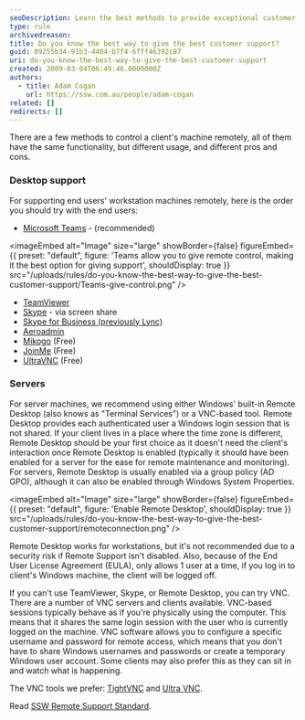 ```yaml
---
seoDescription: Learn the best methods to provide exceptional customer support and control client machines remotely with Microsoft Teams, TeamViewer, Skype, and more.
type: rule
archivedreason:
title: Do you know the best way to give the best customer support?
guid: 09255b34-91b3-4404-b7f4-6fff46392c87
uri: do-you-know-the-best-way-to-give-the-best-customer-support
created: 2009-03-04T06:49:46.0000000Z
authors:
  - title: Adam Cogan
    url: https://ssw.com.au/people/adam-cogan
related: []
redirects: []
---
```


There are a few methods to control a client's machine remotely, all of them have the same functionality, but different usage, and different pros and cons.
### Desktop support

For supporting end users' workstation machines remotely, here is the order you should try with the end users:

- [Microsoft Teams](https://products.office.com/en-AU/microsoft-teams/group-chat-software) - (recommended)


<imageEmbed
  alt="Image"
  size="large"
  showBorder={false}
  figureEmbed={{
    preset: "default",
    figure: 'Teams allow you to give remote control, making it the best option for giving support',
    shouldDisplay: true
  }}
  src="/uploads/rules/do-you-know-the-best-way-to-give-the-best-customer-support/Teams-give-control.png"
/>

- [TeamViewer](http://www.ssw.com.au/ssw/Standards/Support/RemoteSupportViaTeamViewer.aspx)
- [Skype](http://www.skype.com/) - via screen share
- [Skype for Business (previously Lync)](https://www.skype.com/en/business/skype-for-business/)
- [Aeroadmin](https://www.aeroadmin.com/en/)
- [Mikogo](https://www.mikogo.com/) (Free)
- [JoinMe](https://www.join.me/) (Free)
- [UltraVNC](http://www.ssw.com.au/ssw/Standards/Support/RemoteSupportViaUltraVNC.aspx) (Free)

### Servers

For server machines, we recommend using either Windows' built-in Remote Desktop (also knows as "Terminal Services") or a VNC-based tool. Remote Desktop provides each authenticated user a Windows login session that is not shared. If your client lives in a place where the time zone is different, Remote Desktop should be your first choice as it doesn't need the client's interaction once Remote Desktop is enabled (typically it should have been enabled for a server for the ease for remote maintenance and monitoring). For servers, Remote Desktop is usually enabled via a group policy (AD GPO), although it can also be enabled through Windows System Properties.


<imageEmbed
  alt="Image"
  size="large"
  showBorder={false}
  figureEmbed={{
    preset: "default",
    figure: 'Enable Remote Desktop',
    shouldDisplay: true
  }}
  src="/uploads/rules/do-you-know-the-best-way-to-give-the-best-customer-support/remoteconnection.png"
/>

Remote Desktop works for workstations, but it's not recommended due to a security risk if Remote Support isn't disabled. Also, because of the End User License Agreement (EULA), only allows 1 user at a time, if you log in to client's Windows machine, the client will be logged off.

If you can't use TeamViewer, Skype, or Remote Desktop, you can try VNC. There are a number of VNC servers and clients available. VNC-based sessions typically behave as if you're physically using the computer. This means that it shares the same login session with the user who is currently logged on the machine. VNC software allows you to configure a specific username and password for remote access, which means that you don't have to share Windows usernames and passwords or create a temporary Windows user account. Some clients may also prefer this as they can sit in and watch what is happening.

The VNC tools we prefer: [TightVNC](http://www.ssw.com.au/ssw/Redirect/tightvnc.htm) and [Ultra VNC](http://www.ssw.com.au/ssw/Redirect/ultravnc.htm).

Read [SSW Remote Support Standard](http://www.ssw.com.au/ssw/Standards/Support/RemoteSupportSampleScript.aspx).